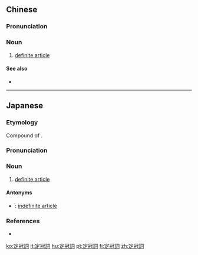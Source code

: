 {{also|定冠词}}
==Chinese==
{{zh-forms|s=定冠词|type=12}}

===Pronunciation===
{{zh-pron
|m=dìngguàncí
|c=ding6 gun3 ci4
|cat=n
}}

===Noun===
{{zh-noun}}

# [[definite article]]

====See also====
* {{zh-l|不定冠詞}}

{{zh-cat|Linguistics|Grammar}}

----

==Japanese==

===Etymology===
{{ja-kanjitab|てい|かん|し|yomi=o}}
Compound of {{compound|lang=ja|sort=ていかんし|定|tr1=tei|t1=definite|冠詞|tr2=kanshi|t2=article, as in grammar}}.

===Pronunciation===
{{ja-pron|ていかんし|acc=3|acc_ref=DJR,NHK|y=ko}}

===Noun===
{{ja-noun|ていかんし|hhira=ていくわんし}}

# {{lb|ja|part of speech|sort=ていかんし}} [[definite article]]

====Antonyms====
* {{ja-r|不定冠詞|ふていかんし}}: [[indefinite article]]

===References===
<references/>
* {{R:Shogakukan}}

[[ko:定冠詞]]
[[it:定冠詞]]
[[hu:定冠詞]]
[[pt:定冠詞]]
[[fi:定冠詞]]
[[zh:定冠詞]]